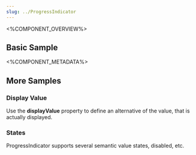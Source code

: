 ```yaml
---
slug: ../ProgressIndicator
---
```



<%COMPONENT_OVERVIEW%>

## Basic Sample
<Basic />

<%COMPONENT_METADATA%>

## More Samples

### Display Value
Use the <b>displayValue</b> property to define an alternative of the value, that is actually displayed.

<DisplayValue />

### States
ProgressIndicator supports several semantic value states, disabled, etc.

<States />